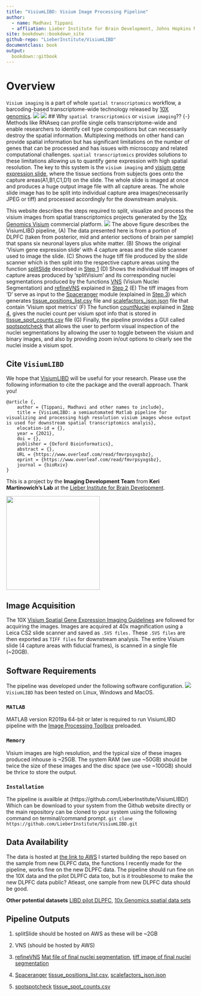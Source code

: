 ```yaml
---
title: "VisiumLIBD: Visium Image Processing Pipeline"
author: 
  - name: Madhavi Tippani
  - affliation: Lieber Institute for Brain Development, Johns Hopkins Medical Campus
site: bookdown::bookdown_site
github-repo: "LieberInstitute/VisiumLIBD"
documentclass: book
output:
  bookdown::gitbook
---
```


# Overview {-}

`Visium imaging` is a part of whole `spatial transcriptomics` workflow, a barcoding-based transcriptome-wide technology released by [10X genomics](https://www.10xgenomics.com).
\centering
![](images/visium_imaging.png)
\centering
![](images/visium_spot.png)
## Why `spatial transcriptomics` or `visium imaging`?? {-}
Methods like RNAseq can profile single cells transcriptome-wide and enable researchers to identify cell type compositions but can necessarily destroy the spatial information. Multiplexing methods on other hand can provide spatial information but has significant limitations on the number of genes that can be processed and has issues with microscopy and related computational challenges. `spatial transcriptomics` provides solutions to these limitations allowing us to quantify gene expression with high spatial resolution. The key to this system is the `visium imaging` and [visium gene expression slide](https://www.10xgenomics.com/products/spatial-gene-expression), where the tissue sections from subjects goes onto the capture areas(A1,B1,C1,D1) on the slide. The whole slide is imaged at once and produces a huge output image file with all capture areas. The whole slide image has to be split into individual capture area images(necessarily JPEG or tiff) and processed accordingly for the downstream analysis. 

This website describes the steps required to split, visualize and process the visium images from spatial transcriptomics projects generated by the [10x Genomics  Visium](https://www.10xgenomics.com/spatial-transcriptomics) commercial platform.
\centering
![](images/VisiumLIBD.png)
The above figure describes the VisiumLIBD pipeline, (A) The data presented here is from a portion of DLPFC (taken from posterior, mid and anterior sections of brain per sample) that spans six neuronal layers plus white matter. (B) Shows the original 'Visium gene expression slide' with 4 capture areas and the slide scanner used to image the slide. (C) Shows the huge tiff file produced by the slide scanner which is then split into the respective capture areas using the function [splitSlide](https://github.com/LieberInstitute/VisiumLIBD/blob/main/code/split.m) described in [Step 1](https://github.com/LieberInstitute/VisiumLIBD/blob/main/Step1.Rmd) (D) Shows the individual tiff images of capture areas produced by 'splitVisium' and its corresponding nuclei segmentations produced by the functions [VNS](https://github.com/LieberInstitute/VisiumLIBD/blob/main/code/VNS.m) (Visium Nuclei Segmentation) and [refineVNS](https://github.com/LieberInstitute/VisiumLIBD/blob/main/code/refineVNS.m) explained in [Step 2](https://github.com/LieberInstitute/VisiumLIBD/blob/main/Step2.Rmd) (E) The tiff images from 'D' serve as input to the [Spaceranger](https://support.10xgenomics.com/spatial-gene-expression/software/pipelines/latest/using/count) module (explained in [Step 3](https://github.com/LieberInstitute/VisiumLIBD/blob/main/Step3.Rmd)) which generates [tissue_positions_list.csv](https://github.com/LieberInstitute/VisiumLIBD/blob/main/pipeline_outputs/spaceranger/tissue_positions_list.csv) file and [scalefactors_json.json](https://github.com/LieberInstitute/VisiumLIBD/blob/main/pipeline_outputs/spaceranger/scalefactors_json.json) file that contain 'Visium spot metrics' (F) The function [countNuclei](https://github.com/LieberInstitute/VisiumLIBD/blob/main/code/countNuclei.m) explained in [Step 4](https://github.com/LieberInstitute/VisiumLIBD/blob/main/Step4.Rmd), gives the nuclei count per visium spot info that is stored in [tissue_spot_counts.csv](https://github.com/LieberInstitute/VisiumLIBD/blob/main/pipeline_outputs/spotspotcheck/tissue_spot_counts.csv) file (G) Finally, the pipeline provides a GUI called [spotspotcheck](https://github.com/LieberInstitute/VisiumLIBD/blob/main/code/spotspotcheck.m) that allows the user to perform visual inspection of the nuclei segmentations by allowing the user to toggle between the visium and binary images, and also by providing zoom in/out options to clearly see the nuclei inside a visium spot. 

## Cite `VisiumLIBD` {-}
We hope that [VisiumLIBD](http://research.libd.org/VisiumLIBD/) will be useful for your research. Please use the following information to cite the package and the overall approach. Thank you!

```
@article {,
	author = {Tippani, Madhavi and other names to include},
	title = {VisiumLIBD: a semiautomated Matlab pipeline for visualizing and processing high resolution visium images whose output is used for downstream spatial transcriptomics analyis},
	elocation-id = {},
	year = {2021},
	doi = {},
	publisher = {Oxford Bioinformatics},
	abstract = {},
	URL = {https://www.overleaf.com/read/fmvrpsyxgsbz},
	eprint = {https://www.overleaf.com/read/fmvrpsyxgsbz},
	journal = {bioRxiv}
}
```

This is a project by the **Imaging Development Team** from **Keri Martinowich's Lab** at the [Lieber Institute for Brain Development](https://www.libd.org/).

<img src="http://lcolladotor.github.io/img/LIBD_logo.jpg" width="250px">

## Image Acquisition {-}
The 10X [Visium Spatial Gene Expression Imaging Guidelines](https://support.10xgenomics.com/spatial-gene-expression/imaging/doc/technical-note-visium-spatial-gene-expression-imaging-guidelines) are followed for acquiring the images. Images are acquired at 40x magnification using a Leica CS2 slide scanner and saved as `.SVS files.` These `.SVS files` are then exported as `TIFF files` for downstream analysis. The entire Visium slide (4 capture areas with fiducial frames), is scanned in a single file (~20GB).

## Software Requirements {-}
The pipeline was developed under the following software configuration.
\centering
![](images/Software_Configuration.png)
`VisiumLIBD` has been tested on Linux, Windows and MacOS.

### `MATLAB` {-}
MATLAB version R2019a 64-bit or later is required to run VisiumLIBD pipeline with the [Image Processing Toolbox](https://www.mathworks.com/products/image.html) preloaded. 

### `Memory` {-}
Visium images are high resolution, and the typical size of these images produced inhouse is ~25GB. The system RAM (we use ~50GB) should be twice the size of these images and the disc space (we use ~100GB) should be thrice to store the output.

### `Installation` {-}
The pipeline is availble at (https://github.com/LieberInstitute/VisiumLIBD/)
Which can be download to your system from the Github website directly or the main repository can be cloned to your system using the following command on terminal/command prompt.
`git clone https://github.com/LieberInstitute/VisiumLIBD.git`

## Data Availability {-}
The data is hosted at [the link to AWS](https://github.com/LieberInstitute/spatialLIBD#raw-data)
I started building the repo based on the sample from new DLPFC data, the functions I recently made for the pipeline, works fine on the new DLPFC data. The pipeline should run fine on the 10X data and the pilot DLPFC data too, but is it troublesome to make the new DLPFC data public? Atleast, one sample from new DLPFC data should be good.  

**Other potential datasets** 
[LIBD pilot DLPFC](https://github.com/LieberInstitute/spatialLIBD#raw-data), 
[10x Genomics spatial data sets](https://support.10xgenomics.com/spatial-gene-expression/datasets) 

## Pipeline Outputs {-}
1. splitSlide
should be hosted on AWS as these will be ~2GB

2. VNS (should be hosted by AWS) 

3. [refineVNS](https://github.com/LieberInstitute/VisiumLIBD/tree/main/pipeline_outputs/refineVNS)
[Mat file of final nuclei segmentation](https://github.com/LieberInstitute/VisiumLIBD/blob/main/pipeline_outputs/refineVNS/Liebert_Institute_OTS-20-7690_rush_anterior_1_nuclei.mat), 
[tiff image of final nuclei segmentation](https://github.com/LieberInstitute/VisiumLIBD/blob/main/pipeline_outputs/refineVNS/Liebert_Institute_OTS-20-7690_rush_anterior_1_nuclei.tiff)
3. [Spaceranger](https://github.com/LieberInstitute/VisiumLIBD/tree/main/pipeline_outputs/spaceranger)
[tissue_positions_list.csv](https://github.com/LieberInstitute/VisiumLIBD/blob/main/pipeline_outputs/spaceranger/tissue_positions_list.csv), 
[scalefactors_json.json](https://github.com/LieberInstitute/VisiumLIBD/blob/main/pipeline_outputs/spaceranger/scalefactors_json.json)
4. [spotspotcheck](https://github.com/LieberInstitute/VisiumLIBD/tree/main/pipeline_outputs/spotspotcheck)
[tissue_spot_counts.csv](https://github.com/LieberInstitute/VisiumLIBD/blob/main/pipeline_outputs/spotspotcheck/tissue_spot_counts.csv)



